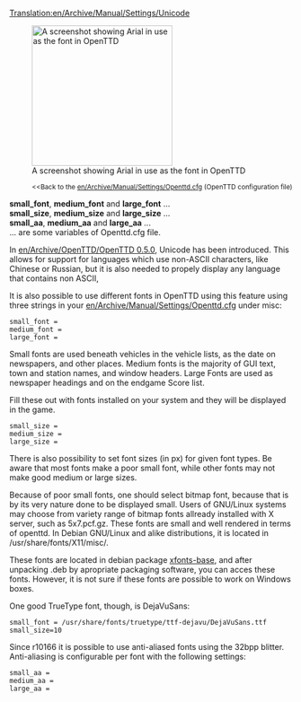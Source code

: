 [[Translation:en/Archive/Manual/Settings/Unicode]]


[[File:en/Archive/Manual/Settings/Arialunicode.png|thumb|right|250px|A screenshot showing Arial in use as the font in OpenTTD]]
:<small><<Back to the [[en/Archive/Manual/Settings/Openttd.cfg]] (OpenTTD configuration file)</small>

'''small_font''', '''medium_font''' and '''large_font''' ...<br/>
'''small_size''', '''medium_size''' and '''large_size''' ...<br/>
'''small_aa''', '''medium_aa''' and '''large_aa''' ...<br/>
... are some variables of Openttd.cfg file.


In [[en/Archive/OpenTTD/OpenTTD 0.5.0]], Unicode has been introduced. This allows for support for languages which use non-ASCII characters, like Chinese or Russian, but it is also needed to propely display any language that contains non ASCII,

It is also possible to use different fonts in OpenTTD using this feature using three strings in your [[en/Archive/Manual/Settings/Openttd.cfg]] under misc:

<pre>small_font =
medium_font =
large_font =</pre>

Small fonts are used beneath vehicles in the vehicle lists, as the date on newspapers, and other places.
Medium fonts is the majority of GUI text, town and station names, and window headers.
Large Fonts are used as newspaper headings and on the endgame Score list.

Fill these out with fonts installed on your system and they will be displayed in the game.

<pre>small_size =
medium_size =
large_size =</pre>

There is also possibility to set font sizes (in px) for given font types.
Be aware that most fonts make a poor small font, while other fonts may not make good medium or large sizes.

Because of poor small fonts, one should select bitmap font, because that is by its very nature done to be displayed small. Users of GNU/Linux systems may choose from variety range of bitmap fonts allready installed with X server, such as 5x7.pcf.gz. These fonts are small and well rendered in terms of openttd. In Debian GNU/Linux and alike distributions, it is located in <nowiki>/usr/share/fonts/X11/misc/</nowiki>.

These fonts are located in debian package [http://packages.debian.org/etch/xfonts-base xfonts-base], and after unpacking .deb by apropriate packaging software, you can acces these fonts. However, it is not sure if these fonts are possible to work on Windows boxes.

One good TrueType font, though, is DejaVuSans:
<pre>small_font = /usr/share/fonts/truetype/ttf-dejavu/DejaVuSans.ttf
small_size=10</pre>


Since r10166 it is possible to use anti-aliased fonts using the 32bpp blitter. Anti-aliasing is configurable per font with the following settings:

<pre>small_aa =
medium_aa =
large_aa =</pre>